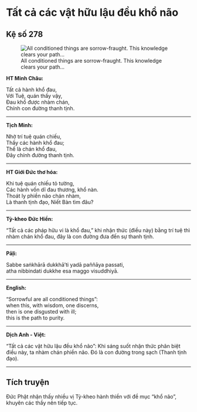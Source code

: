 # Tất cả các vật hữu lậu đều khổ não {- #tat-ca-cac-vat-huu-lau-deu-kho-nao}

## Kệ số 278 {- #ke-so-278}

![All conditioned things are sorrow-fraught. This knowledge clears your path…](images/kinh-phap-cu-ke-so-278-dhammapada-verse-278.jpg){fig-align="center" .lightbox}

**HT Minh Châu:**

Tất cả hành khổ đau,  
Với Tuệ, quán thấy vậy,  
Ðau khổ được nhàm chán,  
Chính con đường thanh tịnh.  

<hr class="divider">

**Tịch Minh:**

Nhờ trí tuệ quán chiếu,  
Thấy các hành khổ đau;  
Thế là chán khổ đau,  
Ðây chính đường thanh tịnh.  

<hr class="divider">

**HT Giới Đức thơ hóa:**

Khi tuệ quán chiếu tỏ tường,  
Các hành vốn dĩ đau thương, khổ nàn.  
Thoát ly phiền não chán nhàm,  
Là thanh tịnh đạo, Niết Bàn tìm đâu?  

<hr class="divider">

**Tỳ-kheo Đức Hiền:**

“Tất cả các pháp hữu vi là khổ đau,” khi nhận thức (điều này) bằng trí tuệ thì nhàm chán khổ đau, đây là con đường đưa đến sự thanh tịnh.  

<hr class="divider">

**Pāḷi:**

Sabbe saṅkhārā dukkhā’ti yadā paññāya passati,  
atha nibbindati dukkhe esa maggo visuddhiyā.  

<hr class="divider">

**English:**

"Sorrowful are all conditioned things":  
when this, with wisdom, one discerns,  
then is one disgusted with ill;  
this is the path to purity.  

<hr class="divider">

**Dịch Anh - Việt:**

"Tất cả các vật hữu lậu đều khổ não": Khi sáng suốt nhận thức phân biệt điều này, ta nhàm chán phiền não. Ðó là con đường trong sạch (Thanh tịnh đạo).  

<hr class="divider">

## Tích truyện {- #tich-truyen}

Ðức Phật nhận thấy nhiều vị Tỳ-kheo hành thiền với đề mục "khổ não", khuyên các thầy nên tiếp tục.